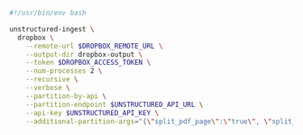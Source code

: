 ```bash CLI
#!/usr/bin/env bash

unstructured-ingest \
  dropbox \
    --remote-url $DROPBOX_REMOTE_URL \
    --output-dir dropbox-output \
    --token $DROPBOX_ACCESS_TOKEN \
    --num-processes 2 \
    --recursive \
    --verbose \
    --partition-by-api \
    --partition-endpoint $UNSTRUCTURED_API_URL \
    --api-key $UNSTRUCTURED_API_KEY \
    --additional-partition-args="{\"split_pdf_page\":\"true\", \"split_pdf_allow_failed\":\"true\", \"split_pdf_concurrency_level\": 15}" \
```
